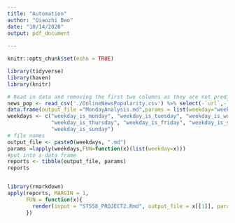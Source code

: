 ```yaml
---
title: "Automation"
author: "Qiaozhi Bao"
date: "10/14/2020"
output: pdf_document
        
---
```


```r
knitr::opts_chunk$set(echo = TRUE)
```
```r
library(tidyverse)
library(haven)
library(knitr)
```
```r
# Read in data and removing the first two columns as they are not predictive variables.
news_pop <- read_csv('./OnlineNewsPopularity.csv') %>% select(-`url`,-`timedelta`)
data.frame(output_file ="MondayAnalysis.md",params = list(weekday="weekday_is_Monday"))
weekdays <- c("weekday_is_monday", "weekday_is_tuesday", "weekday_is_wednesday",
              "weekday_is_thursday", "weekday_is_friday", "weekday_is_saturday",
              "weekday_is_sunday")
# file names
output_file <- paste0(weekdays, ".md")
params =lapply(weekdays,FUN=function(x)(list(weekday=x)))
#put into a data frame 
reports <- tibble(output_file, params)
reports


library(rmarkdown)
apply(reports, MARGIN = 1,
      FUN = function(x){
        render(input = "ST558_PROJECT2.Rmd", output_file = x[[1]], params = x[[2]])
      })

```